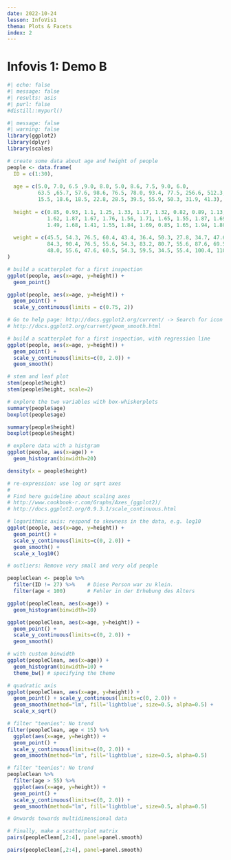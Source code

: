 ```yaml
---
date: 2022-10-24
lesson: InfoVis1
thema: Plots & Facets
index: 2
---
```


# Infovis 1: Demo B


```r
#| echo: false
#| message: false
#| results: asis
#| purl: false
#distill::mypurl()
```

```r
#| message: false
#| warning: false
library(ggplot2)
library(dplyr)
library(scales)

# create some data about age and height of people
people <- data.frame(
  ID = c(1:30),
  
  age = c(5.0, 7.0, 6.5 ,9.0, 8.0, 5.0, 8.6, 7.5, 9.0, 6.0,
          63.5 ,65.7, 57.6, 98.6, 76.5, 78.0, 93.4, 77.5, 256.6, 512.3,
          15.5, 18.6, 18.5, 22.8, 28.5, 39.5, 55.9, 50.3, 31.9, 41.3),
  
  height = c(0.85, 0.93, 1.1, 1.25, 1.33, 1.17, 1.32, 0.82, 0.89, 1.13,
             1.62, 1.87, 1.67, 1.76, 1.56, 1.71, 1.65, 1.55, 1.87, 1.69,
             1.49, 1.68, 1.41, 1.55, 1.84, 1.69, 0.85, 1.65, 1.94, 1.80),
  
  weight = c(45.5, 54.3, 76.5, 60.4, 43.4, 36.4, 50.3, 27.8, 34.7, 47.6,
             84.3, 90.4, 76.5, 55.6, 54.3, 83.2, 80.7, 55.6, 87.6, 69.5,
             48.0, 55.6, 47.6, 60.5, 54.3, 59.5, 34.5, 55.4, 100.4, 110.3)
)

# build a scatterplot for a first inspection
ggplot(people, aes(x=age, y=height)) + 
  geom_point() 

ggplot(people, aes(x=age, y=height)) + 
  geom_point() +
  scale_y_continuous(limits = c(0.75, 2))

# Go to help page: http://docs.ggplot2.org/current/ -> Search for icon of fit-line
# http://docs.ggplot2.org/current/geom_smooth.html

# build a scatterplot for a first inspection, with regression line
ggplot(people, aes(x=age, y=height)) + 
  geom_point() + 
  scale_y_continuous(limits=c(0, 2.0)) +
  geom_smooth()

# stem and leaf plot
stem(people$height)
stem(people$height, scale=2)

# explore the two variables with box-whiskerplots
summary(people$age)
boxplot(people$age)

summary(people$height)
boxplot(people$height)

# explore data with a histgram
ggplot(people, aes(x=age)) + 
  geom_histogram(binwidth=20)  

density(x = people$height)

# re-expression: use log or sqrt axes
#
# Find here guideline about scaling axes 
# http://www.cookbook-r.com/Graphs/Axes_(ggplot2)/
# http://docs.ggplot2.org/0.9.3.1/scale_continuous.html

# logarithmic axis: respond to skewness in the data, e.g. log10 
ggplot(people, aes(x=age, y=height)) + 
  geom_point() + 
  scale_y_continuous(limits=c(0, 2.0)) +
  geom_smooth() +
  scale_x_log10()

# outliers: Remove very small and very old people

peopleClean <- people %>%
  filter(ID != 27) %>%    # Diese Person war zu klein.
  filter(age < 100)       # Fehler in der Erhebung des Alters

ggplot(peopleClean, aes(x=age)) + 
  geom_histogram(binwidth=10)

ggplot(peopleClean, aes(x=age, y=height)) + 
  geom_point() + 
  scale_y_continuous(limits=c(0, 2.0)) +
  geom_smooth()

# with custom binwidth
ggplot(peopleClean, aes(x=age)) + 
  geom_histogram(binwidth=10) + 
  theme_bw() # specifying the theme

# quadratic axis
ggplot(peopleClean, aes(x=age, y=height)) + 
  geom_point() + scale_y_continuous(limits=c(0, 2.0)) +
  geom_smooth(method="lm", fill='lightblue', size=0.5, alpha=0.5) + 
  scale_x_sqrt()

# filter "teenies": No trend
filter(peopleClean, age < 15) %>%
  ggplot(aes(x=age, y=height)) + 
  geom_point() + 
  scale_y_continuous(limits=c(0, 2.0)) +
  geom_smooth(method="lm", fill='lightblue', size=0.5, alpha=0.5)

# filter "teenies": No trend
peopleClean %>%
  filter(age > 55) %>%
  ggplot(aes(x=age, y=height)) + 
  geom_point() + 
  scale_y_continuous(limits=c(0, 2.0)) +
  geom_smooth(method="lm", fill='lightblue', size=0.5, alpha=0.5)

# Onwards towards multidimensional data

# Finally, make a scatterplot matrix
pairs(peopleClean[,2:4], panel=panel.smooth)

pairs(peopleClean[,2:4], panel=panel.smooth)
```
